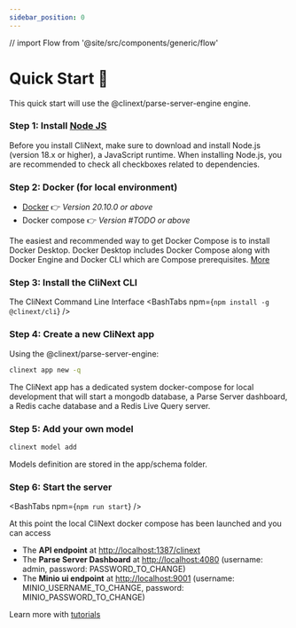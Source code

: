 ```yaml
---
sidebar_position: 0
---
```


// import Flow from '@site/src/components/generic/flow'

# Quick Start 🚀

This quick start will use the @clinext/parse-server-engine engine.

### Step 1: Install [Node JS](https://nodejs.org/en/download/)
Before you install CliNext, make sure to download and install Node.js (version 18.x or higher), a JavaScript runtime.
When installing Node.js, you are recommended to check all checkboxes related to dependencies.


### Step 2: Docker (for local environment) 
- [Docker](https://docs.docker.com/get-docker)
👉 *Version 20.10.0 or above*
- Docker compose
👉 *Version #TODO or above*

The easiest and recommended way to get Docker Compose is to install Docker Desktop. Docker Desktop includes Docker Compose along with Docker Engine and Docker CLI which are Compose prerequisites.
[More](https://docs.docker.com/compose/install/)



### Step 3: Install the CliNext CLI
The CliNext Command Line Interface 
<BashTabs npm={`npm install -g @clinext/cli`} />

### Step 4: Create a new CliNext app 
Using the @clinext/parse-server-engine:
```bash
clinext app new -q
```
The CliNext app has a dedicated system docker-compose for local development that will start a mongodb database, a Parse Server dashboard, a Redis cache database and a Redis Live Query server.

### Step 5: Add your own model
```bash
clinext model add
```

Models definition are stored in the app/schema folder.

### Step 6: Start the server
<BashTabs npm={`npm run start`} />

At this point the local CliNext docker compose has been launched and you can access
- The **API endpoint** at [http://localhost:1387/clinext](http://localhost:1387/clinext)
- The **Parse Server Dashboard** at [http://localhost:4080](http://localhost:4080) (username: admin, password: PASSWORD_TO_CHANGE)
- The **Minio ui endpoint** at [http://localhost:9001](http://localhost:9001) (username: MINIO_USERNAME_TO_CHANGE, password: MINIO_PASSWORD_TO_CHANGE)

Learn more with [tutorials](./tutorials/overview.mdx)